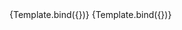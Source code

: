 

<Meta title="Components/InputText/Step" component={VvInputText} />

<Canvas>
	<Story
		name="Step"
		play={inputNumberTest}
		args={{
			name: 'input-number-step',
			label: 'Input number step',
			type: 'number',
			step: 1,
			'data-testId': 'input-text'
		}}>
		{Template.bind({})}
	</Story>
</Canvas>

<Canvas>
	<Story
		name="Step - decimal"
		play={inputNumberTest}
		args={{
			name: 'input-number-step-decimal',
			type: 'number',
			step: 0.5,
			'data-testId': 'input-text'
		}}>
		{Template.bind({})}
	</Story>
</Canvas>
